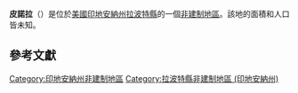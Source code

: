 {{noteTA
|G1=USState
|G2=地名
|G3=Unit
}}
{{Infobox settlement
|official_name            = 皮諾拉
|native_name = Pinola
|settlement_type          = [[非建制地區|非建制地區]]
|image_skyline            = 
|imagesize                = 
|pushpin_map              = USA Indiana
|pushpin_label            = 皮諾拉
|pushpin_label_position   = top
|pushpin_map_caption      = 皮諾拉在印地安納州的位置
|subdivision_type         = [[世界政區索引|國家]]
|subdivision_type1        = [[美国州份|州份]]
|subdivision_type2        = [[印地安納州行政区划|縣]]
|subdivision_name         = [[美国|美国]]
|subdivision_name1        = [[印地安納州|印地安納州]]
|subdivision_name2        = [[拉波特縣_(印地安納州)|拉波特縣]]
|elevation_ft             = 843
|elevation_m              = 257
|area_total_km2           = 
|area_total_sq_mi         = 
|area_land_km2            = 
|area_land_sq_mi          = 
|area_water_km2           = 
|area_water_sq_mi         = 
|population_as_of         = 2010
|population_footnotes     = 
|population_total         = 
|population_metro         = 
|population_density_km2   = auto
|population_density_sq_mi = auto
|timezone                 = [[北美东部时区|北美东部时区]]
|utc_offset               = -5
|coordinates              = {{coord|41|35|56|N|86|47|52|W|display=inline,title}}
| coor_pinpoint           = 
| coordinates_footnotes   = 
|timezone_DST             = EDT
|utc_offset_DST           = -4
|postal_code_type         = [[美國郵區編號|郵區編號]]
|postal_code              = 46350
|area_code                = {{link-en|电话区号574|Area code 574|574}}
|blank_name = [[地名信息系统|GNIS ID]]
|blank_info = 450468<ref name="GNIS">{{cite gnis|450468|Pinola}}</ref>
}}
'''皮諾拉'''（{{lang-en|Pinola}}）是位於[[美國|美國]][[印地安納州|印地安納州]][[拉波特縣_(印地安納州)|拉波特縣]]的一個[[非建制地區|非建制地區]]。該地的面積和人口皆未知。

== 參考文獻 ==
{{reflist}}

{{拉波特縣 (印地安納州)}}

{{DEFAULTSORT:Pinola}}
[[Category:印地安納州非建制地區|Category:印地安納州非建制地區]]
[[Category:拉波特縣非建制地區_(印地安納州)|Category:拉波特縣非建制地區 (印地安納州)]]

{{Indiana-geo-stub}}

<nowiki></nowiki>